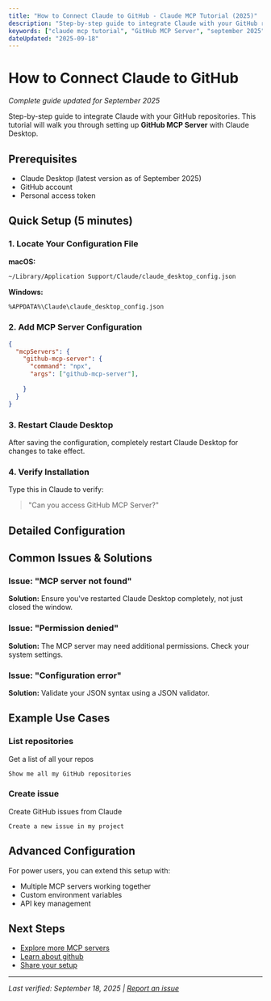 ```yaml
---
title: "How to Connect Claude to GitHub - Claude MCP Tutorial (2025)"
description: "Step-by-step guide to integrate Claude with your GitHub repositories."
keywords: ["claude mcp tutorial", "GitHub MCP Server", "september 2025", "step by step"]
dateUpdated: "2025-09-18"
---
```


# How to Connect Claude to GitHub

*Complete guide updated for September 2025*

Step-by-step guide to integrate Claude with your GitHub repositories. This tutorial will walk you through setting up **GitHub MCP Server** with Claude Desktop.

## Prerequisites

- Claude Desktop (latest version as of September 2025)
- GitHub account
- Personal access token

## Quick Setup (5 minutes)

### 1. Locate Your Configuration File

**macOS:**
```bash
~/Library/Application Support/Claude/claude_desktop_config.json
```

**Windows:**
```bash
%APPDATA%\Claude\claude_desktop_config.json
```

### 2. Add MCP Server Configuration

```json
{
  "mcpServers": {
    "github-mcp-server": {
      "command": "npx",
      "args": ["github-mcp-server"],
      
    }
  }
}
```

### 3. Restart Claude Desktop

After saving the configuration, completely restart Claude Desktop for changes to take effect.

### 4. Verify Installation

Type this in Claude to verify:
> "Can you access GitHub MCP Server?"

## Detailed Configuration



## Common Issues & Solutions

### Issue: "MCP server not found"
**Solution:** Ensure you've restarted Claude Desktop completely, not just closed the window.

### Issue: "Permission denied"
**Solution:** The MCP server may need additional permissions. Check your system settings.

### Issue: "Configuration error"
**Solution:** Validate your JSON syntax using a JSON validator.

## Example Use Cases


### List repositories
Get a list of all your repos

```
Show me all my GitHub repositories
```


### Create issue
Create GitHub issues from Claude

```
Create a new issue in my project
```


## Advanced Configuration

For power users, you can extend this setup with:
- Multiple MCP servers working together
- Custom environment variables
- API key management

## Next Steps

- [Explore more MCP servers](/mcp)
- [Learn about github](/use-cases/github)
- [Share your setup](/submit)

---

*Last verified: September 18, 2025 | [Report an issue](https://github.com/JSONbored/claudepro-directory/issues)*
